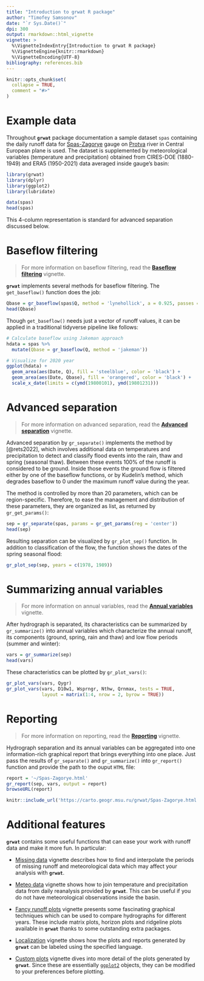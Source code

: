 ```yaml
---
title: "Introduction to grwat R package"
author: "Timofey Samsonov"
date: "`r Sys.Date()`"
dpi: 300
output: rmarkdown::html_vignette
vignette: >
  %\VignetteIndexEntry{Introduction to grwat R package}
  %\VignetteEngine{knitr::rmarkdown}
  %\VignetteEncoding{UTF-8}
bibliography: references.bib
---
```


```r
knitr::opts_chunk$set(
  collapse = TRUE,
  comment = "#>"
)
```

# Example data

Throughout __`grwat`__ package documentation a sample dataset `spas` containing the daily runoff data for [Spas-Zagorye](https://allrivers.info/gauge/protva-obninsk) gauge on [Protva](https://en.wikipedia.org/wiki/Protva) river in Central European plane is used. The dataset is supplemented by meteorological variables (temperature and precipitation) obtained from CIRES-DOE (1880-1949) and ERA5 (1950-2021) data averaged inside gauge's basin:

```r
library(grwat)
library(dplyr)
library(ggplot2)
library(lubridate)

data(spas)
head(spas)
```

This 4-column representation is standard for advanced separation discussed below.

# Baseflow filtering

> For more information on baseflow filtering, read the [__Baseflow filtering__](https://tsamsonov.github.io/grwat/articles/baseflow.html) vignette.

__`grwat`__  implements several methods for baseflow filtering. The `get_baseflow()` function does the job:

```r
Qbase = gr_baseflow(spas$Q, method = 'lynehollick', a = 0.925, passes = 3)
head(Qbase)
```

Though `get_baseflow()` needs just a vector of runoff values, it can be applied in a traditional tidyverse pipeline like follows:

```r
# Calculate baseflow using Jakeman approach
hdata = spas %>% 
  mutate(Qbase = gr_baseflow(Q, method = 'jakeman'))

# Visualize for 2020 year
ggplot(hdata) +
  geom_area(aes(Date, Q), fill = 'steelblue', color = 'black') +
  geom_area(aes(Date, Qbase), fill = 'orangered', color = 'black') +
  scale_x_date(limits = c(ymd(19800101), ymd(19801231)))
```

# Advanced separation

> For more information on advanced separation, read the [__Advanced separation__](https://tsamsonov.github.io/grwat/articles/separation.html) vignette.

Advanced separation by `gr_separate()` implements the method by [@rets2022], which involves additional data on temperatures and precipitation to detect and classify flood events into the rain, thaw and spring (seasonal thaw). Between these events $100\%$ of the runoff is considered to be ground. Inside those events the ground flow is filtered either by one of the baseflow functions, or by Kudelin's method, which degrades baseflow to $0$ under the maximum runoff value during the year. 

The method is controlled by more than 20 parameters, which can be region-specific. Therefore, to ease the management and distribution of these parameters, they are organized as list, as returned by `gr_get_params()`:

```r
sep = gr_separate(spas, params = gr_get_params(reg = 'center'))
head(sep)
```

Resulting separation can be visualized by `gr_plot_sep()` function. In addition to classification of the flow, the function shows the dates of the spring seasonal flood:

```r
gr_plot_sep(sep, years = c(1978, 1989))
```

# Summarizing annual variables

> For more information on annual variables, read the [__Annual variables__]() vignette.

After hydrograph is separated, its characteristics can be summarized by `gr_summarize()` into annual variables which characterize the annual runoff, its components (ground, spring, rain and thaw) and low flow periods (summer and winter):

```r
vars = gr_summarize(sep)
head(vars)
```

These characteristics can be plotted by `gr_plot_vars()`:

```r
gr_plot_vars(vars, Qygr)
gr_plot_vars(vars, D10w1, Wsprngr, Nthw, Qrnmax, tests = TRUE,
             layout = matrix(1:4, nrow = 2, byrow = TRUE)) 
```

# Reporting

> For more information on reporting, read the [__Reporting__]() vignette.

Hydrograph separation and its annual variables can be aggregated into one information-rich graphical report that brings everything into one place. Just pass the results of `gr_separate()` and `gr_summarize()` into `gr_report()` function and provide the path to the ouput `HTML` file: 

```r
report = '~/Spas-Zagorye.html'
gr_report(sep, vars, output = report)
browseURL(report)
```

```r
knitr::include_url('https://carto.geogr.msu.ru/grwat/Spas-Zagorye.html', height = '800px')
```

# Additional features

__`grwat`__ contains some useful functions that can ease your work with runoff data and make it more fun. In particular:

- [Missing data]() vignette describes how to find and interpolate the periods of missing runoff and meteorological data which may affect your analysis with __`grwat`__.

- [Meteo data]() vignette shows how to join temperature and precipitation data from daily reanalysis provided by __`grwat`__. This can be useful if you do not have meteorological observations inside the basin.

- [Fancy runoff plots]() vignette presents some fascinating graphical techniques which can be used to compare hydrographs for different years. These include matrix plots, horizon plots and ridgeline plots available in __`grwat`__ thanks to some outstanding extra packages.

- [Localization]() vignette shows how the plots and reports generated by __`grwat`__ can be labeled using the specified language.

- [Custom plots]() vignette dives into more detail of the plots generated by  __`grwat`__. Since these are essentially [`ggplot2`](https://ggplot2.tidyverse.org) objects, they can be modified to your preferences before plotting.